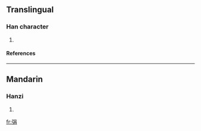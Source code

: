 ==Translingual==
===Han character===
{{Han char|rn=57|rad=弓|as=07|sn=10|four=|canj=弓口月 (NRB)}}
# {{defn|Han|sort=弓07}}
====References====
{{Han ref|kx=0359.010|dkj=09792|dj=0675.180|hdz=20996.120|uh=5F32|ud=24370}}
----
==Mandarin==
===Hanzi===
{{cmn-hanzi|pin=[[xuān]] (xuan1)|wg=hsüan<sup>1</sup>}}
# {{defn|Mandarin}}

[[fr:弲]]